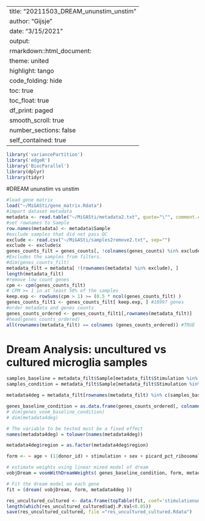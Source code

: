 
---
title: "20211503_DREAM_ununstim_unstim"
author: "Gijsje"
date: "3/15/2021"
output: 
rmarkdown::html_document:
   theme: united
   highlight: tango
   code_folding: hide
   toc: true
   toc_float: true
   df_print: paged
   smooth_scroll: true
   number_sections: false
   self_contained: true
---

```r
library('variancePartition')
library('edgeR')
library('BiocParallel')
library(dplyr)
library(tidyr)
```

#DREAM ununstim vs unstim

```r
#load gene matrix
load("~/MiGASti/gene_matrix.Rdata")
#import dataset metadata
metadata <- read.table("~/MiGASti/metadata2.txt", quote="\"", comment.char="")
#set rownames to Sample
row.names(metadata) <- metadata$Sample
#exclude samples that did not pass QC
exclude <- read.csv("~/MiGASti/samples2remove2.txt", sep="")
exclude <- exclude$x
genes_counts_filt = genes_counts[, !colnames(genes_counts) %in% exclude] 
#Excludes the samples from filters. 
#dim(genes_counts_filt)
metadata_filt = metadata[ !(rownames(metadata) %in% exclude), ]
length(metadata_filt)
#remove low count genes
cpm <- cpm(genes_counts_filt) 
# CPM >= 1 in at least 50% of the samples
keep.exp <- rowSums(cpm > 1) >= (0.5 * ncol(genes_counts_filt) )
genes_counts_filt1 <- genes_counts_filt[ keep.exp, ] #18997 genes 
#order metadata and genes counts
genes_counts_ordered <- genes_counts_filt1[,rownames(metadata_filt)]
#head(genes_counts_ordered)
all(rownames(metadata_filt) == colnames (genes_counts_ordered)) #TRUE
```

# Dream Analysis: uncultured vs cultured microglia samples

```r
samples_baseline = metadata_filt$Sample[metadata_filt$Stimulation %in% "ununstim"] # Includes same donor 
samples_condition = metadata_filt$Sample[metadata_filt$Stimulation %in% "unstim"] # Includes same donor  

metadata4deg = metadata_filt[rownames(metadata_filt) %in% c(samples_baseline,samples_condition) ,]

genes_baseline_condition = as.data.frame(genes_counts_ordered[, colnames(genes_counts_ordered) %in% c(samples_baseline, samples_condition)])
# dim(genes_voom_baseline_condition)
# dim(metadata4deg)

# The variable to be tested must be a fixed effect
names(metadata4deg) = tolower(names(metadata4deg))

metadata4deg$region = as.factor(metadata4deg$region)

form <- ~ age + (1|donor_id) + stimulation + sex + picard_pct_ribosomal_bases + picard_pct_mrna_bases + picard_pct_percent_duplication + picard_pct_pf_reads_aligned + region 

# estimate weights using linear mixed model of dream
vobjDream = voomWithDreamWeights( genes_baseline_condition, form, metadata4deg)

# Fit the dream model on each gene
fit = (dream( vobjDream, form, metadata4deg ))
```


```r
res_uncultured_cultured <- data.frame(topTable(fit, coef='stimulationununstim', number=nrow(genes_baseline_condition), sort.by = "p"), check.names = F)
length(which(res_uncultured_cultured$adj.P.Val<0.05))
save(res_uncultured_cultured, file ="res_uncultured_cultured.Rdata")
```
